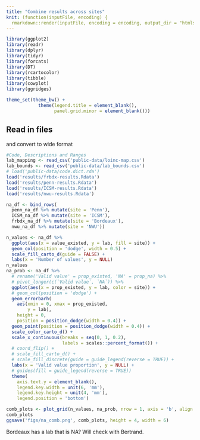 ```yaml
---
title: "Combine results across sites"
knit: (function(inputFile, encoding) {
  rmarkdown::render(inputFile, encoding = encoding, output_dir = "htmls") })
---
```


```r
library(ggplot2)
library(readr)
library(dplyr)
library(tidyr)
library(forcats)
library(DT)
library(rcartocolor)
library(tibble)
library(cowplot)
library(ggridges)

theme_set(theme_bw() + 
            theme(legend.title = element_blank(),
                  panel.grid.minor = element_blank()))
```

## Read in files 
and convert to wide format

```R
#Code, Descriptions and Ranges
lab_mapping <- read_csv('public-data/loinc-map.csv')
lab_bounds <- read_csv('public-data/lab_bounds.csv')
# load('public-data/code.dict.rda')
load('results/frbdx-results.Rdata')
load('results/penn-results.Rdata')
load('results/ICSM-results.Rdata')
load('results/nwu-results.Rdata')
```

```r
na_df <- bind_rows(
  penn_na_df %>% mutate(site = 'Penn'), 
  ICSM_na_df %>% mutate(site = 'ICSM'), 
  frbdx_na_df %>% mutate(site = 'Bordeaux'),
  nwu_na_df %>% mutate(site = 'NWU'))

n_values <- na_df %>% 
  ggplot(aes(x = value_existed, y = lab, fill = site)) +
  geom_col(position = 'dodge', width = 0.5) + 
  scale_fill_carto_d(guide = FALSE) +
  labs(x = 'Number of values', y = NULL)
n_values
na_prob <- na_df %>%
  # rename('Valid value' = prop_existed, 'NA' = prop_na) %>% 
  # pivot_longer(c(`Valid value`, `NA`)) %>% 
  ggplot(aes(x = prop_existed, y = lab, color = site)) +
  # geom_col(position = 'dodge') +
  geom_errorbarh(
    aes(xmin = 0, xmax = prop_existed, 
        y = lab),
    height = 0,
    position = position_dodge(width = 0.4)) +
  geom_point(position = position_dodge(width = 0.4)) +
  scale_color_carto_d() +
  scale_x_continuous(breaks = seq(0, 1, 0.2),
                     labels = scales::percent_format()) +
  # coord_flip() + 
  # scale_fill_carto_d() +
  # scale_fill_discrete(guide = guide_legend(reverse = TRUE)) +
  labs(x = 'Valid value proportion', y = NULL) +
  # guides(fill = guide_legend(reverse = TRUE))
  theme(
    axis.text.y = element_blank(),
    legend.key.width = unit(6, 'mm'),
    legend.key.height = unit(4, 'mm'),
    legend.position = 'bottom')

comb_plots <- plot_grid(n_values, na_prob, nrow = 1, axis = 'b', align = 'h')
comb_plots
ggsave('figs/na_comb.png', comb_plots, height = 4, width = 6)
```

Bordeaux has a lab that is NA? Will check with Bertrand.




